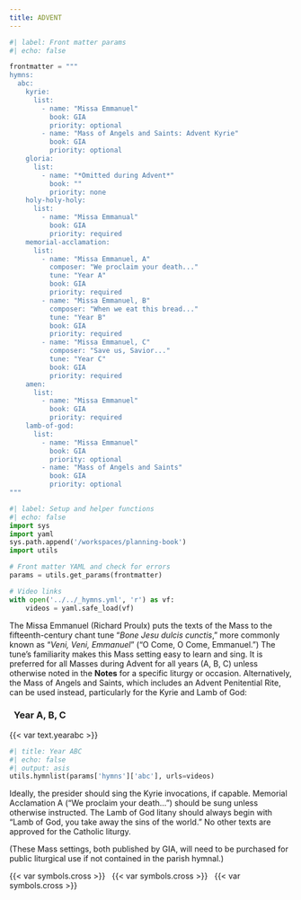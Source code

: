 ```yaml
---
title: ADVENT
---
```


```python
#| label: Front matter params
#| echo: false

frontmatter = """
hymns:
  abc:
    kyrie:
      list:
        - name: "Missa Emmanuel"
          book: GIA
          priority: optional
        - name: "Mass of Angels and Saints: Advent Kyrie"
          book: GIA
          priority: optional
    gloria:
      list:
        - name: "*Omitted during Advent*"
          book: ""
          priority: none
    holy-holy-holy:
      list:
        - name: "Missa Emmanual"
          book: GIA
          priority: required
    memorial-acclamation:
      list:
        - name: "Missa Emmanuel, A"
          composer: "We proclaim your death..."
          tune: "Year A"
          book: GIA
          priority: required
        - name: "Missa Emmanuel, B"
          composer: "When we eat this bread..."
          tune: "Year B"
          book: GIA
          priority: required
        - name: "Missa Emmanuel, C"
          composer: "Save us, Savior..."
          tune: "Year C"
          book: GIA
          priority: required
    amen:
      list:
        - name: "Missa Emmanuel"
          book: GIA
          priority: required
    lamb-of-god:
      list:
        - name: "Missa Emmanuel"
          book: GIA
          priority: optional
        - name: "Mass of Angels and Saints"
          book: GIA
          priority: optional
"""
```

```python
#| label: Setup and helper functions
#| echo: false
import sys
import yaml
sys.path.append('/workspaces/planning-book')
import utils

# Front matter YAML and check for errors
params = utils.get_params(frontmatter)

# Video links
with open('../../_hymns.yml', 'r') as vf:
    videos = yaml.safe_load(vf)
```

::: {.red}
The [Missa Emmanuel (Richard Proulx)]{.black} puts the texts of the Mass to the fifteenth-century chant tune “*Bone Jesu dulcis cunctis*,” more commonly known as “*Veni, Veni, Emmanuel*” (“O Come, O Come, Emmanuel.”) The tune’s familiarity makes this Mass setting easy to learn and sing. It is preferred for all Masses during Advent for all years (A, B, C) unless otherwise noted in the **Notes** for a specific liturgy or occasion. Alternatively, the [Mass of Angels and Saints]{.black}, which includes an Advent Penitential Rite, can be used instead, particularly for the [Kyrie]{.black} and [Lamb of God]{.black}:
:::

::: {.titlered}
### &nbsp; Year A, B, C
:::
{{< var text.yearabc >}}

```python
#| title: Year ABC
#| echo: false
#| output: asis
utils.hymnlist(params['hymns']['abc'], urls=videos)
```

::: {.red}
Ideally, the presider should sing the Kyrie invocations, if capable. Memorial
Acclamation A (“We proclaim your death...”) should be sung unless otherwise
instructed. The Lamb of God litany should always begin with [“Lamb of God,
you take away the sins of the world.”]{.black} No other texts are approved for the
Catholic liturgy.

(These Mass settings, both published by GIA, will need to be purchased
for public liturgical use if not contained in the parish hymnal.)
:::

::: {.centered}
{{< var symbols.cross >}} &nbsp; {{< var symbols.cross >}} &nbsp; {{< var symbols.cross >}}
:::